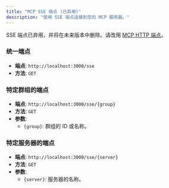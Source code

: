 ```yaml
---
title: "MCP SSE 端点 (已弃用)"
description: "使用 SSE 端点连接到您的 MCP 服务器。"
---
```


SSE 端点已弃用，并将在未来版本中删除。请改用 [MCP HTTP 端点](/api-reference/mcp-http)。

### 统一端点

- **端点**: `http://localhost:3000/sse`
- **方法**: `GET`

### 特定群组的端点

- **端点**: `http://localhost:3000/sse/{group}`
- **方法**: `GET`
- **参数**:
  - `{group}`: 群组的 ID 或名称。

### 特定服务器的端点

- **端点**: `http://localhost:3000/sse/{server}`
- **方法**: `GET`
- **参数**:
  - `{server}`: 服务器的名称。
